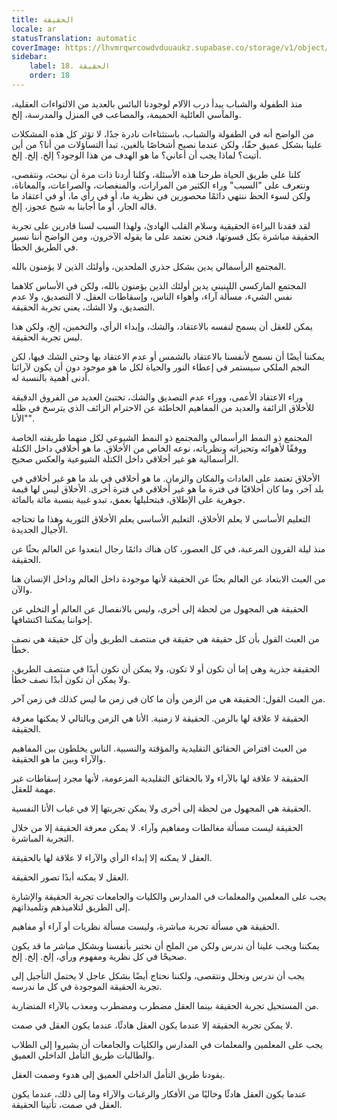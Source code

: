 ```yaml
---
title: الحقيقة
locale: ar
statusTranslation: automatic
coverImage: https://lhvmrqwrcowdvduuaukz.supabase.co/storage/v1/object/public/strapi-uploads/small_cover-educacion-fundamental.webp-2d51a7828a2b1309555be27f7e2a61a0.webp
sidebar:
    label: 18. الحقيقة
    order: 18
---
```

منذ الطفولة والشباب يبدأ درب الآلام لوجودنا البائس بالعديد من الالتواءات العقلية، والمآسي العائلية الحميمة، والمصاعب في المنزل والمدرسة، إلخ.

من الواضح أنه في الطفولة والشباب، باستثناءات نادرة جدًا، لا تؤثر كل هذه المشكلات علينا بشكل عميق حقًا، ولكن عندما نصبح أشخاصًا بالغين، تبدأ التساؤلات من أنا؟ من أين أتيت؟ لماذا يجب أن أعاني؟ ما هو الهدف من هذا الوجود؟ إلخ. إلخ. إلخ.

كلنا على طريق الحياة طرحنا هذه الأسئلة، وكلنا أردنا ذات مرة أن نبحث، ونتقصى، ونتعرف على "السبب" وراء الكثير من المرارات، والمنغصات، والصراعات، والمعاناة، ولكن لسوء الحظ ننتهي دائمًا محصورين في نظرية ما، أو في رأي ما، أو في اعتقاد ما قاله الجار، أو ما أجابنا به شيخ عجوز، إلخ.

لقد فقدنا البراءة الحقيقية وسلام القلب الهادئ، ولهذا السبب لسنا قادرين على تجربة الحقيقة مباشرة بكل قسوتها، فنحن نعتمد على ما يقوله الآخرون، ومن الواضح أننا نسير في الطريق الخطأ.

المجتمع الرأسمالي يدين بشكل جذري الملحدين، وأولئك الذين لا يؤمنون بالله.

المجتمع الماركسي اللينيني يدين أولئك الذين يؤمنون بالله، ولكن في الأساس كلاهما نفس الشيء، مسألة آراء، وأهواء الناس، وإسقاطات العقل. لا التصديق، ولا عدم التصديق، ولا الشك، يعني تجربة الحقيقة.

يمكن للعقل أن يسمح لنفسه بالاعتقاد، والشك، وإبداء الرأي، والتخمين، إلخ، ولكن هذا ليس تجربة الحقيقة.

يمكننا أيضًا أن نسمح لأنفسنا بالاعتقاد بالشمس أو عدم الاعتقاد بها وحتى الشك فيها، لكن النجم الملكي سيستمر في إعطاء النور والحياة لكل ما هو موجود دون أن يكون لآرائنا أدنى أهمية بالنسبة له.

وراء الاعتقاد الأعمى، ووراء عدم التصديق والشك، تختبئ العديد من الفروق الدقيقة للأخلاق الزائفة والعديد من المفاهيم الخاطئة عن الاحترام الزائف الذي يترسخ في ظله "الأنا".

المجتمع ذو النمط الرأسمالي والمجتمع ذو النمط الشيوعي لكل منهما طريقته الخاصة ووفقًا لأهوائه وتحيزاته ونظرياته، نوعه الخاص من الأخلاق. ما هو أخلاقي داخل الكتلة الرأسمالية هو غير أخلاقي داخل الكتلة الشيوعية والعكس صحيح.

الأخلاق تعتمد على العادات والمكان والزمان. ما هو أخلاقي في بلد ما هو غير أخلاقي في بلد آخر، وما كان أخلاقيًا في فترة ما هو غير أخلاقي في فترة أخرى. الأخلاق ليس لها قيمة جوهرية على الإطلاق، فبتحليلها بعمق، تبدو غبية بنسبة مائة بالمائة.

التعليم الأساسي لا يعلم الأخلاق، التعليم الأساسي يعلم الأخلاق الثورية وهذا ما تحتاجه الأجيال الجديدة.

منذ ليلة القرون المرعبة، في كل العصور، كان هناك دائمًا رجال ابتعدوا عن العالم بحثًا عن الحقيقة.

من العبث الابتعاد عن العالم بحثًا عن الحقيقة لأنها موجودة داخل العالم وداخل الإنسان هنا والآن.

الحقيقة هي المجهول من لحظة إلى أخرى، وليس بالانفصال عن العالم أو التخلي عن إخواننا يمكننا اكتشافها.

من العبث القول بأن كل حقيقة هي حقيقة في منتصف الطريق وأن كل حقيقة هي نصف خطأ.

الحقيقة جذرية وهي إما أن تكون أو لا تكون، ولا يمكن أن تكون أبدًا في منتصف الطريق، ولا يمكن أن تكون أبدًا نصف خطأ.

من العبث القول: الحقيقة هي من الزمن وأن ما كان في زمن ما ليس كذلك في زمن آخر.

الحقيقة لا علاقة لها بالزمن. الحقيقة لا زمنية. الأنا هي الزمن وبالتالي لا يمكنها معرفة الحقيقة.

من العبث افتراض الحقائق التقليدية والمؤقتة والنسبية. الناس يخلطون بين المفاهيم والآراء وبين ما هو الحقيقة.

الحقيقة لا علاقة لها بالآراء ولا بالحقائق التقليدية المزعومة، لأنها مجرد إسقاطات غير مهمة للعقل.

الحقيقة هي المجهول من لحظة إلى أخرى ولا يمكن تجربتها إلا في غياب الأنا النفسية.

الحقيقة ليست مسألة مغالطات ومفاهيم وآراء. لا يمكن معرفة الحقيقة إلا من خلال التجربة المباشرة.

العقل لا يمكنه إلا إبداء الرأي والآراء لا علاقة لها بالحقيقة.

العقل لا يمكنه أبدًا تصور الحقيقة.

يجب على المعلمين والمعلمات في المدارس والكليات والجامعات تجربة الحقيقة والإشارة إلى الطريق لتلاميذهم وتلميذاتهم.

الحقيقة هي مسألة تجربة مباشرة، وليست مسألة نظريات أو آراء أو مفاهيم.

يمكننا ويجب علينا أن ندرس ولكن من الملح أن نختبر بأنفسنا وبشكل مباشر ما قد يكون صحيحًا في كل نظرية ومفهوم ورأي، إلخ. إلخ. إلخ.

يجب أن ندرس ونحلل ونتقصى، ولكننا نحتاج أيضًا بشكل عاجل لا يحتمل التأجيل إلى تجربة الحقيقة الموجودة في كل ما ندرسه.

من المستحيل تجربة الحقيقة بينما العقل مضطرب ومضطرب ومعذب بالآراء المتضاربة.

لا يمكن تجربة الحقيقة إلا عندما يكون العقل هادئًا، عندما يكون العقل في صمت.

يجب على المعلمين والمعلمات في المدارس والكليات والجامعات أن يشيروا إلى الطلاب والطالبات طريق التأمل الداخلي العميق.

يقودنا طريق التأمل الداخلي العميق إلى هدوء وصمت العقل.

عندما يكون العقل هادئًا وخاليًا من الأفكار والرغبات والآراء وما إلى ذلك، عندما يكون العقل في صمت، تأتينا الحقيقة.

